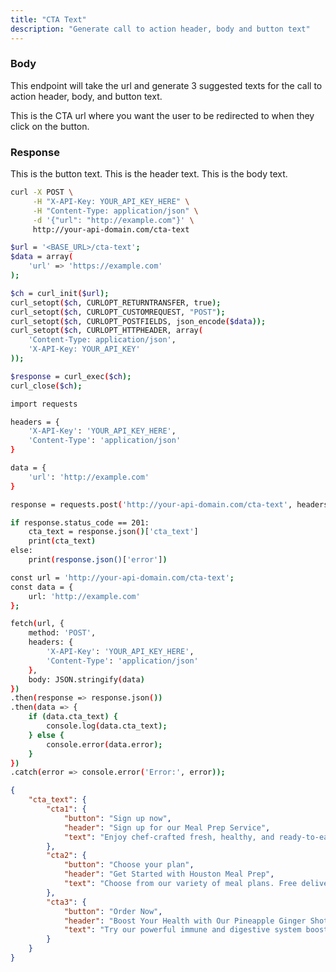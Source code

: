 ```yaml
---
title: "CTA Text"
description: "Generate call to action header, body and button text"
---
```


### Body

This endpoint will take the url and generate 3 suggested texts for the call to action header, body, and button text.

<ParamField body="url" type="string">
  This is the CTA url where you want the user to be redirected to when they click on the button.
</ParamField>


### Response

<ResponseField name="button" type="string">
  This is the button text.
</ResponseField>

<ResponseField name="header" type="string">
  This is the header text.
</ResponseField>

<ResponseField name="text" type="string">
  This is the body text.
</ResponseField>


<RequestExample>

```bash cURL
curl -X POST \
     -H "X-API-Key: YOUR_API_KEY_HERE" \
     -H "Content-Type: application/json" \
     -d '{"url": "http://example.com"}' \
     http://your-api-domain.com/cta-text

```

```bash PHP
$url = '<BASE_URL>/cta-text';
$data = array(
    'url' => 'https://example.com'
);

$ch = curl_init($url);
curl_setopt($ch, CURLOPT_RETURNTRANSFER, true);
curl_setopt($ch, CURLOPT_CUSTOMREQUEST, "POST");
curl_setopt($ch, CURLOPT_POSTFIELDS, json_encode($data));
curl_setopt($ch, CURLOPT_HTTPHEADER, array(
    'Content-Type: application/json',
    'X-API-Key: YOUR_API_KEY'
));

$response = curl_exec($ch);
curl_close($ch);

```

```bash Python
import requests

headers = {
    'X-API-Key': 'YOUR_API_KEY_HERE',
    'Content-Type': 'application/json'
}

data = {
    'url': 'http://example.com'
}

response = requests.post('http://your-api-domain.com/cta-text', headers=headers, json=data)

if response.status_code == 201:
    cta_text = response.json()['cta_text']
    print(cta_text)
else:
    print(response.json()['error'])


```

```bash JavaScript
const url = 'http://your-api-domain.com/cta-text';
const data = {
    url: 'http://example.com'
};

fetch(url, {
    method: 'POST',
    headers: {
        'X-API-Key': 'YOUR_API_KEY_HERE',
        'Content-Type': 'application/json'
    },
    body: JSON.stringify(data)
})
.then(response => response.json())
.then(data => {
    if (data.cta_text) {
        console.log(data.cta_text);
    } else {
        console.error(data.error);
    }
})
.catch(error => console.error('Error:', error));

```


</RequestExample>

<ResponseExample>

```json Example Response 
{
	"cta_text": {
		"cta1": {
			"button": "Sign up now",
			"header": "Sign up for our Meal Prep Service",
			"text": "Enjoy chef-crafted fresh, healthy, and ready-to-eat meals throughout the week. Choose the one which fits your goals and lifestyle."
		},
		"cta2": {
			"button": "Choose your plan",
			"header": "Get Started with Houston Meal Prep",
			"text": "Choose from our variety of meal plans. Free delivery all over Houston. Starting at $12.99/Meal."
		},
		"cta3": {
			"button": "Order Now",
			"header": "Boost Your Health with Our Pineapple Ginger Shot",
			"text": "Try our powerful immune and digestive system booster. Free delivery all over Houston."
		}
	}
}
```

</ResponseExample>

&nbsp;
#
&nbsp;
#
&nbsp;